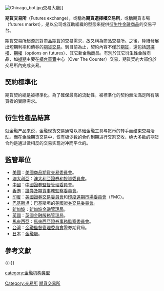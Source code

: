 {{noteTA
|G1=Economics
|1=商品
}}
[[File:Chicago_bot.jpg|thumb]]交易大廳]]

'''期貨交易所'''（Futures exchange），或稱為'''期貨選擇權交易所'''，或稱期貨市場（futures market），是以公司或互助組織的型態來提供[[衍生性金融商品|衍生性金融商品]]的交易平台。

期貨交易所起源於對商品[[期貨|期貨]]的交易需求，故又稱為商品交易所。之後，陸續發展出短期利率和債券的[[期貨交易|期貨交易]]。到目前為止，契約內容不僅於[[期貨|期貨]]，還包括[[選擇權|選擇權]]、[[期權|期權]]（options on futures）、其它新金融商品。有別於其它衍生性金融商品，如[[掉期交易|掉期]]主要在[[櫃台買賣|櫃台買賣]]中心（Over The Counter）交易，期貨契約大部份於交易所內完成交易。

==契約標準化==
期貨契約總是被標準化。為了確保最高的流動性，被標準化的契約無法滿足所有購買者的實際需求。
==衍生性產品結算==
就金融产品来说，金融现货交易通常以基础金融工具与货币的转手而结束交易活动。而在金融期货交易中，仅有极少数的合约到期进行交割交收，绝大多数的期货合约是通过做相反的交易实现对冲而平仓的。

==監管單位==
*[[美國|美國]]：[[美國商品期貨交易委員會|美國商品期貨交易委員會]]。
*[[澳大利亞|澳大利亞]]：[[澳大利亞證券和投資委員會|澳大利亞證券和投資委員會]]。
*[[中國|中國]]：[[中國證券監督管理委員會|中國證券監督管理委員會]]。
*[[香港|香港]]：[[證券及期貨事務監察委員會|證券及期貨事務監察委員會]]。
*[[印度|印度]]：[[美國證券交易委員會|美國證券交易委員會]]和[[印度遠期市場委員會|印度遠期市場委員會]]（FMC）。
*[[巴基斯坦|巴基斯坦]]：巴基斯坦的[[美國證券交易委員會|美國證券交易委員會]]。
*[[新加坡|新加坡]]：[[新加坡金融管理局|新加坡金融管理局]]。
*[[英國|英國]]：[[英國金融服務管理局|英國金融服務管理局]]。
*[[馬來西亞|馬來西亞]]：[[馬來西亞證券事務監察委員會|馬來西亞證券事務監察委員會]]。
*[[台湾|台湾]]：[[金融監督管理委員會|金融監督管理委員會]]證券期貨局。
*[[日本|日本]]：[[金融廳|金融廳]]。

== 參考文獻 ==
{{Reflist}}

{{-}}
{{金融市场}}
{{市场}}

[[category:金融机构类型|category:金融机构类型]]
[[Category:交易所|Category:交易所]]
[[Category:期貨交易所|]]

{{經濟小作品}}